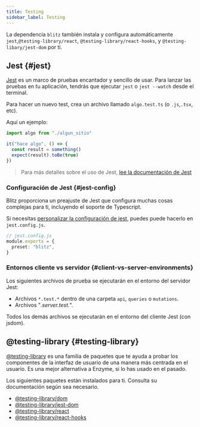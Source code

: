 ```yaml
---
title: Testing
sidebar_label: Testing
---
```


La dependencia `blitz` también instala y configura automáticamente `jest`,`@testing-library/react`, `@testing-library/react-hooks`, y
`@testing-libary/jest-dom` por ti.

## Jest {#jest}

[Jest](https://jestjs.io/) es un marco de pruebas encantador y sencillo
de usar. Para lanzar las pruebas en tu aplicación, tendrás que ejecutar `jest` o `jest --watch` desde el terminal.

Para hacer un nuevo test, crea un archivo llamado `algo.test.ts` (o `.js`,`.tsx`, etc). 

Aquí un ejemplo:

```ts
import algo from "./algun_sitio"

it("hace algo", () => {
  const result = something()
  expect(result).toBe(true)
})
```

> Para más detalles sobre el uso de Jest,
> [lee la documentación de Jest](https://jestjs.io/docs/en/using-matchers)

### Configuración de Jest {#jest-config}

Blitz proporciona un preajuste de Jest que configura muchas cosas complejas para ti, incluyendo el soporte de Typescript.

Si necesitas
[personalizar la configuración de jest](https://jestjs.io/docs/en/configuration), puedes
puede hacerlo en `jest.config.js`.

```ts
// jest.config.js
module.exports = {
  preset: "blitz",
}
```

### Entornos cliente vs servidor {#client-vs-server-environments}

Los siguientes archivos de prueba se ejecutarán en el entorno del servidor Jest:

- Archivos `*.test.*` dentro de una carpeta `api`, `queries` o `mutations`.
- Archivos "*.server.test.*".

Todos los demás archivos se ejecutarán en el entorno del cliente Jest (con jsdom).

## @testing-library {#testing-library}

[@testing-library](https://testing-library.com/docs/) es una familia de
paquetes que te ayuda a probar los componentes de la interfaz de usuario de una manera más centrada en el usuario. Es una mejor
alternativa a Enzyme, si lo has usado en el pasado.

Los siguientes paquetes están instalados para ti. Consulta su documentación según sea necesario.

- [@testing-library/dom](https://testing-library.com/docs/dom-testing-library/intro)
- [@testing-library/jest-dom](https://testing-library.com/docs/ecosystem-jest-dom)
- [@testing-library/react](https://testing-library.com/docs/react-testing-library/intro)
- [@testing-library/react-hooks](https://react-hooks-testing-library.com/)

